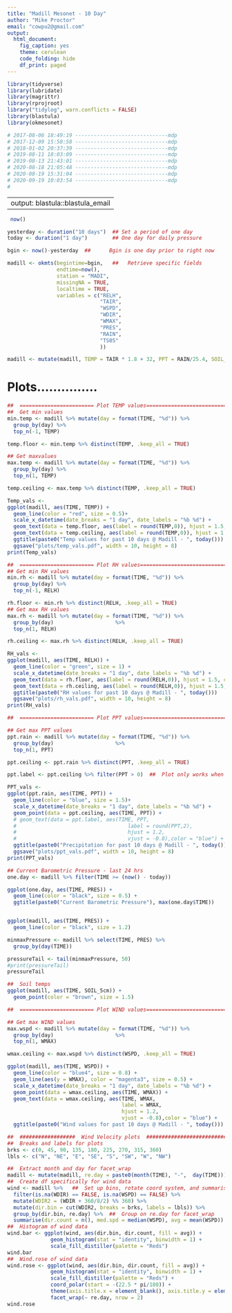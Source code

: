 ---
title: "Madill Mesonet - 10 Day"
author: "Mike Proctor"
email: "cowpu2@gmail.com"
output: 
  html_document:
    fig_caption: yes
    theme: cerulean
    code_folding: hide
    df_print: paged
---

```{r Libraries, include=FALSE}
library(tidyverse)
library(lubridate)
library(magrittr)
library(rprojroot)
library("tidylog", warn.conflicts = FALSE)
library(blastula)
library(okmesonet)

# 2017-08-06 18:49:19 ------------------------------mdp
# 2017-12-09 15:58:58 ------------------------------mdp
# 2018-01-02 20:37:39 ------------------------------mdp
# 2019-08-11 18:03:09 ------------------------------mdp
# 2019-08-13 21:43:01 ------------------------------mdp
# 2020-08-18 21:05:48 ------------------------------mdp
# 2020-08-19 15:31:04 ------------------------------mdp
# 2020-09-19 10:03:54 ------------------------------mdp
# 

```

---
output: blastula::blastula_email
---
```{r Run Date, echo=FALSE, message=TRUE, warning=TRUE}


 now()
```


```{r Get data, echo=FALSE, message=FALSE, warning=FALSE}

yesterday <- duration("10 days")  ## Set a period of one day
today <- duration("1 day")        ## One day for daily pressure

bgin <- now()-yesterday  ##      Bgin is one day prior to right now

madill <- okmts(begintime=bgin,   ##   Retrieve specific fields
                endtime=now(),
                station = "MADI",
                missingNA = TRUE,
                localtime = TRUE,
                variables = c("RELH",
                              "TAIR",
                              "WSPD",
                              "WDIR",
                              "WMAX",
                              "PRES",
                              "RAIN",
                              "TS05"
                              ))

madill <- mutate(madill, TEMP = TAIR * 1.8 + 32, PPT = RAIN/25.4, SOIL_5cm = (TS05 * 1.8 + 32))## Convert to fahrenheit and inches

```
# Plots...............

```{r Temperature, echo=FALSE, message=FALSE, warning=FALSE}

##  ======================== Plot TEMP values============================
##  Get min values
min.temp <- madill %>% mutate(day = format(TIME, "%d")) %>%
  group_by(day) %>%
  top_n(-1, TEMP)

temp.floor <- min.temp %>% distinct(TEMP, .keep_all = TRUE)

## Get maxvalues
max.temp <- madill %>% mutate(day = format(TIME, "%d")) %>%
  group_by(day) %>%
  top_n(1, TEMP)

temp.ceiling <- max.temp %>% distinct(TEMP, .keep_all = TRUE)

Temp_vals <- 
ggplot(madill, aes(TIME, TEMP)) +
  geom_line(color = "red", size = 0.5)+
  scale_x_datetime(date_breaks = "1 day", date_labels = "%b %d") +
  geom_text(data = temp.floor, aes(label = round(TEMP,0)), hjust = 1.5, color = "red") +
  geom_text(data = temp.ceiling, aes(label = round(TEMP,0)), hjust = 1.5, color = "red") +
  ggtitle(paste0("Temp values for past 10 days @ Madill - ", today()))
  ggsave("plots/temp_vals.pdf", width = 10, height = 8)
print(Temp_vals)

```

```{r Relative Humidity, echo=FALSE, message=FALSE, warning=FALSE}

##  ======================== Plot RH values============================
## Get min RH values
min.rh <- madill %>% mutate(day = format(TIME, "%d")) %>%
  group_by(day) %>%
  top_n(-1, RELH)

rh.floor <- min.rh %>% distinct(RELH, .keep_all = TRUE)
## Get max RH values
max.rh <- madill %>% mutate(day = format(TIME, "%d")) %>%
  group_by(day)                    %>%
  top_n(1, RELH)

rh.ceiling <- max.rh %>% distinct(RELH, .keep_all = TRUE)

RH_vals <- 
ggplot(madill, aes(TIME, RELH)) +
  geom_line(color = "green", size = 1) +
  scale_x_datetime(date_breaks = "1 day", date_labels = "%b %d") +
  geom_text(data = rh.floor, aes(label = round(RELH,0)), hjust = 1.5, color = "blue") +
  geom_text(data = rh.ceiling, aes(label = round(RELH,0)), hjust = 1.5, color = "black") +
  ggtitle(paste0("RH values for past 10 days @ Madill - ", today()))
  ggsave("plots/rh_vals.pdf", width = 10, height = 8)
print(RH_vals)

```

```{r Precipitation, echo=FALSE, message=FALSE, warning=FALSE}

##  ======================== Plot PPT values============================

## Get max PPT values
ppt.rain <- madill %>% mutate(day = format(TIME, "%d")) %>%
  group_by(day)                    %>%
  top_n(1, PPT)

ppt.ceiling <- ppt.rain %>% distinct(PPT, .keep_all = TRUE)

ppt.label <- ppt.ceiling %>% filter(PPT > 0)  ##  Plot only works when it rains

PPT_vals <- 
ggplot(ppt.rain, aes(TIME, PPT)) +
  geom_line(color = "blue", size = 1.5)+
  scale_x_datetime(date_breaks = "1 day", date_labels = "%b %d") +
  geom_point(data = ppt.ceiling, aes(TIME, PPT)) +
  # geom_text(data = ppt.label, aes(TIME, PPT,
  #                                    label = round(PPT,2),
  #                                    hjust = 1.2,
  #                                    vjust = -0.8),color = "blue") +
  ggtitle(paste0("Precipitation for past 10 days @ Madill - ", today()))
  ggsave("plots/ppt_vals.pdf", width = 10, height = 8)
print(PPT_vals)
```


```{r Barometric Pressure and Soil Temperatures, echo=FALSE, message=FALSE, warning=FALSE}

## Current Barometric Pressure - last 24 hrs
one.day <- madill %>% filter(TIME >= (now() - today))

ggplot(one.day, aes(TIME, PRES)) +
  geom_line(color = "black", size = 0.5) +
  ggtitle(paste0("Current Barometric Pressure"), max(one.day$TIME))


ggplot(madill, aes(TIME, PRES)) +
  geom_line(color = "black", size = 1.2)

minmaxPressure <- madill %>% select(TIME, PRES) %>%
  group_by(day(TIME))

```   

```{r Pressure value, echo=FALSE, message=FALSE, warning=FALSE, paged.print=TRUE}
pressureTail <- tail(minmaxPressure, 50)
#print(pressureTail)
pressureTail

```

```{r Soil Temps, echo=FALSE, message=FALSE, warning=FALSE}
##  Soil temps
ggplot(madill, aes(TIME, SOIL_5cm)) +
  geom_point(color = "brown", size = 1.5)

```

```{r Wind, echo=FALSE, message=FALSE, warning=FALSE}

##  ======================== Plot WIND values============================

## Get max WIND values
max.wspd <- madill %>% mutate(day = format(TIME, "%d")) %>%
  group_by(day)                    %>%
  top_n(1, WMAX)

wmax.ceiling <- max.wspd %>% distinct(WSPD, .keep_all = TRUE)

ggplot(madill, aes(TIME, WSPD)) +
  geom_line(color = "blue4", size = 0.8) +
  geom_line(aes(y = WMAX), color = "magenta3", size = 0.5) +
  scale_x_datetime(date_breaks = "1 day", date_labels = "%b %d") +
  geom_point(data = wmax.ceiling, aes(TIME, WMAX)) +
  geom_text(data = wmax.ceiling, aes(TIME, WMAX,
                                     label = WMAX,
                                     hjust = 1.2,
                                     vjust = -0.8),color = "blue") +
  ggtitle(paste0("Wind values for past 10 days @ Madill - ", today()))

##  ##################  Wind Velocity plots  ###################################
##  Breaks and labels for plots
brks <- c(0, 45, 90, 135, 180, 225, 270, 315, 360)
lbls <- c("N", "NE", "E", "SE", "S", "SW", "W", "NW")

##  Extract month and day for facet_wrap
madill <- mutate(madill, re.day = paste0(month(TIME), "-",  day(TIME)))
##  Create df specifically for wind data
wind <- madill %>%   ##  Set up bins, rotate coord system, and summarise
  filter(is.na(WDIR) == FALSE, is.na(WSPD) == FALSE) %>%
  mutate(WDIR2 = (WDIR + 360/8/2) %% 360) %>%
  mutate(dir.bin = cut(WDIR2, breaks = brks, labels = lbls)) %>%
  group_by(dir.bin, re.day) %>%  ##  Group on re.day for facet_wrap
  summarise(dir.count = n(), med.spd = median(WSPD), avg = mean(WSPD))
##  Histogram of wind data
wind.bar <- ggplot(wind, aes(dir.bin, dir.count, fill = avg)) +
              geom_histogram(stat = "identity", binwidth = 1) +
              scale_fill_distiller(palette = "Reds")
wind.bar
##  Wind.rose of wind data
wind.rose <- ggplot(wind, aes(dir.bin, dir.count, fill = avg)) +
              geom_histogram(stat = "identity", binwidth = 1) +
              scale_fill_distiller(palette = "Reds") +
              coord_polar(start = -(22.5 * pi/180)) +
              theme(axis.title.x = element_blank(), axis.title.y = element_blank()) +
              facet_wrap(~ re.day, nrow = 2)
wind.rose
```
